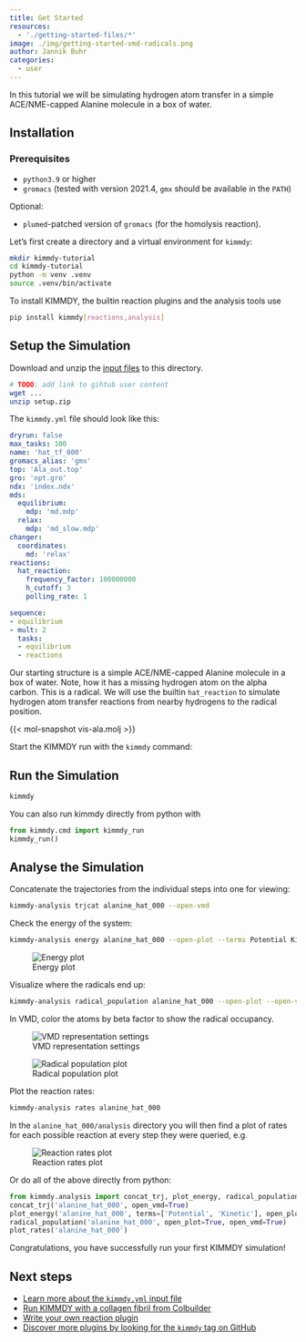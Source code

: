 ```yaml
---
title: Get Started
resources:
  - './getting-started-files/*'
image: ./img/getting-started-vmd-radicals.png
author: Jannik Buhr
categories:
  - user
---
```


In this tutorial we will be simulating hydrogen atom transfer in a simple ACE/NME-capped Alanine molecule in a box of water.

## Installation

### Prerequisites

- `python3.9` or higher
- `gromacs` (tested with version 2021.4, `gmx` should be available in the `PATH`)

Optional:

- `plumed`-patched version of `gromacs` (for the homolysis reaction).

Let's first create a directory and a virtual environment for `kimmdy`:

```bash
mkdir kimmdy-tutorial
cd kimmdy-tutorial
python -m venv .venv
source .venv/bin/activate
```

To install KIMMDY, the builtin reaction plugins and the analysis tools use

```bash
pip install kimmdy[reactions,analysis]
```

## Setup the Simulation

Download and unzip the [input files](./getting-started-files/setup.zip) to this directory.

```bash
# TODO: add link to gihtub user content
wget ...
unzip setup.zip
```

The `kimmdy.yml` file should look like this:

```.yaml
dryrun: false
max_tasks: 100
name: 'hat_tf_000'
gromacs_alias: 'gmx'
top: 'Ala_out.top'
gro: 'npt.gro'
ndx: 'index.ndx'
mds:
  equilibrium:
    mdp: 'md.mdp'
  relax:
    mdp: 'md_slow.mdp'
changer:
  coordinates:
    md: 'relax'      
reactions:
  hat_reaction:
    frequency_factor: 100000000
    h_cutoff: 3
    polling_rate: 1

sequence:
- equilibrium
- mult: 2
  tasks:
  - equilibrium
  - reactions
```


Our starting structure is a simple ACE/NME-capped Alanine molecule in a box of water.
Note, how it has a missing hydrogen atom on the alpha carbon.
This is a radical.
We will use the builtin `hat_reaction` to simulate hydrogen atom transfer reactions
from nearby hydrogens to the radical position.

{{< mol-snapshot vis-ala.molj >}}

Start the KIMMDY run with the `kimmdy` command:

## Run the Simulation

```bash
kimmdy
```

You can also run kimmdy directly from python with

```python
from kimmdy.cmd import kimmdy_run
kimmdy_run()
```

## Analyse the Simulation

Concatenate the trajectories from the individual steps into one for viewing:

```bash
kimmdy-analysis trjcat alanine_hat_000 --open-vmd
```

Check the energy of the system:

```bash
kimmdy-analysis energy alanine_hat_000 --open-plot --terms Potential Kinetic
```

![Energy plot](./img/getting-started-energy.png)

Visualize where the radicals end up:

```bash
kimmdy-analysis radical_population alanine_hat_000 --open-plot --open-vmd
```

In VMD, color the atoms by beta factor to show the radical occupancy.

![VMD representation settings](./img/getting-started-vmd-radicals.png)

![Radical population plot](./img/getting-started-radicals.png)

Plot the reaction rates:

```bash
kimmdy-analysis rates alanine_hat_000
```

In the `alanine_hat_000/analysis` directory you will then find a plot of rates
for each possible reaction at every step they were queried, e.g.

![Reaction rates plot](./img/getting-started-rates.svg)

Or do all of the above directly from python:

```python
from kimmdy.analysis import concat_trj, plot_energy, radical_population, plot_rates
concat_trj('alanine_hat_000', open_vmd=True)
plot_energy('alanine_hat_000', terms=['Potential', 'Kinetic'], open_plot=True)
radical_population('alanine_hat_000', open_plot=True, open_vmd=True)
plot_rates('alanine_hat_000')
```

Congratulations, you have successfully run your first KIMMDY simulation!

## Next steps

- [Learn more about the `kimmdy.yml` input file](../options.qmd)
- [Run KIMMDY with a collagen fibril from Colbuilder](./colbuilder.qmd)
- [Write your own reaction plugin](./write-plugin.qmd)
- [Discover more plugins by looking for the `kimmdy` tag on GitHub](https://github.com/topics/kimmdy)



